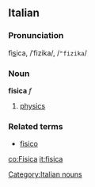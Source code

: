 ==Italian==
===Pronunciation===
fì<u>s</u>ica, /ˈfizika/, /<tt>"fizika</tt>/
===Noun===
[[Category:Italian nouns]]
'''fisica''' ''f''

# [[physics]]

===Related terms===
*[[fisico]]

[[co:Fisica]]
[[it:fisica]]